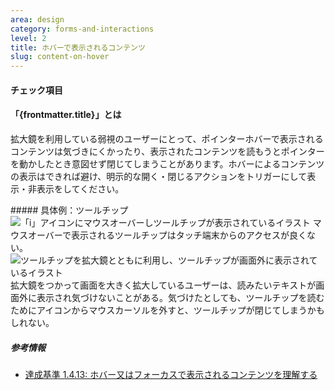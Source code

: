 ```yaml
---
area: design
category: forms-and-interactions
level: 2
title: ホバーで表示されるコンテンツ
slug: content-on-hover
---
```



#### チェック項目

<Checkpoint title="可能なかぎり、ホバーではなく選択でコンテンツを表示する" />
<Checkpoint title="ユーザーによる明示的な閉じるアクションによって閉じるようにする" />

#### 「{frontmatter.title}」とは

<Level level={frontmatter.level} />

拡大鏡を利用している弱視のユーザーにとって、ポインターホバーで表示されるコンテンツは気づきにくかったり、表示されたコンテンツを読もうとポインターを動かしたとき意図せず閉じてしまうことがあります。ホバーによるコンテンツの表示はできれば避け、明示的な開く・閉じるアクションをトリガーにして表示・非表示をしてください。

<Cases>
  <div slot="title">
    ##### 具体例：ツールチップ
  </div>
  <Case type="bad" title="マウスオーバーで表示されるツールチップ">
    <img
      slot="figure"
      src={contentOnHover.src}
      alt="「i」アイコンにマウスオーバーしツールチップが表示されているイラスト"
      width={contentOnHover.width}
      height={contentOnHover.height}
      loading="lazy"
      decoding="async"
    />
    マウスオーバーで表示されるツールチップはタッチ端末からのアクセスが良くない。
  </Case>
  <Case type="bad" title="拡大鏡に対応していないツールチップ">
    <img
      slot="figure"
      src={contentOnHover2.src}
      alt="ツールチップを拡大鏡とともに利用し、ツールチップが画面外に表示されているイラスト"
      width={contentOnHover2.width}
      height={contentOnHover2.height}
      loading="lazy"
      decoding="async"
    />
    拡大鏡をつかって画面を大きく拡大しているユーザーは、読みたいテキストが画面外に表示され気づけないことがある。気づけたとしても、ツールチップを読むためにアイコンからマウスカーソルを外すと、ツールチップが閉じてしまうかもしれない。
  </Case>
</Cases>

##### 参考情報

- [達成基準 1.4.13: ホバー又はフォーカスで表示されるコンテンツを理解する](https://waic.jp/translations/WCAG21/Understanding/content-on-hover-or-focus.html)
